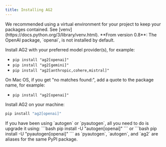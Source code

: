 ```yaml
---
title: Installing AG2
---
```

<Tip>
We recommended using a virtual environment for your project to keep your packages contained. See [venv](https://docs.python.org/3/library/venv.html).
</Tip>

<Warning>
**From version 0.8**: The OpenAI package, `openai`, is not installed by default.

Install AG2 with your preferred model provider(s), for example:
- `pip install "ag2[openai]"`
- `pip install "ag2[gemini]"`
- `pip install "ag2[anthropic,cohere,mistral]"`

On Mac OS, if you get "no matches found:", add a quote to the package name, for example:
- `pip install "ag2[openai]"`
</Warning>


Install AG2 on your machine:

```bash
pip install "ag2[openai]"
```

<Tip>
If you have been using `autogen` or `pyautogen`, all you need to do is upgrade it using:
```bash
pip install -U "autogen[openai]"
```
or
```bash
pip install -U "pyautogen[openai]"
```
as `pyautogen`, `autogen`, and `ag2` are aliases for the same PyPI package.
</Tip>
